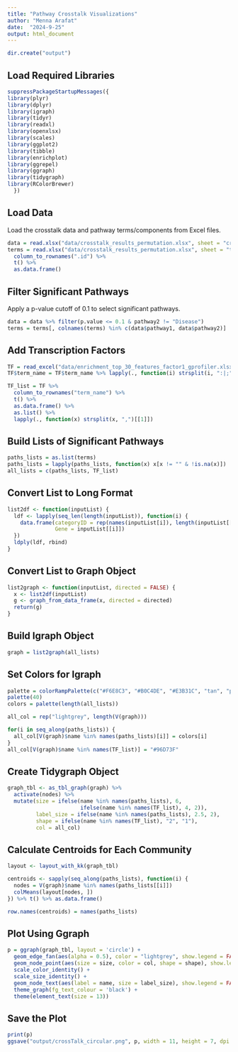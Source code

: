 ```yaml
---
title: "Pathway Crosstalk Visualizations"
author: "Menna Arafat"
date:  "2024-9-25"
output: html_document
---
```



```r
dir.create("output")
```


## Load Required Libraries

```r
suppressPackageStartupMessages({
library(plyr)
library(dplyr)
library(igraph)
library(tidyr)
library(readxl)
library(openxlsx)
library(scales)
library(ggplot2)
library(tibble)
library(enrichplot)
library(ggrepel)
library(ggraph)
library(tidygraph)
library(RColorBrewer)
  })
```

## Load Data
Load the crosstalk data and pathway terms/components from Excel files.

```r
data = read.xlsx("data/crosstalk_results_permutation.xlsx", sheet = "crosstalk")
terms = read.xlsx("data/crosstalk_results_permutation.xlsx", sheet = "terms") %>%
  column_to_rownames(".id") %>%
  t() %>%
  as.data.frame()
```

## Filter Significant Pathways
Apply a p-value cutoff of 0.1 to select significant pathways.

```r
data = data %>% filter(p.value <= 0.1 & pathway2 != "Disease")
terms = terms[, colnames(terms) %in% c(data$pathway1, data$pathway2)]
```

## Add Transcription Factors

```r
TF = read_excel("data/enrichment_top_30_features_factor1_gprofiler.xlsx", sheet= "TF")[c(2,11)]
TF$term_name = TF$term_name %>% lapply(., function(i) strsplit(i, ":|;")[[1]][2])

TF_list = TF %>% 
  column_to_rownames("term_name") %>%
  t() %>%
  as.data.frame() %>%
  as.list() %>%
  lapply(., function(x) strsplit(x, ",")[[1]])
```

## Build Lists of Significant Pathways

```r
paths_lists = as.list(terms)
paths_lists = lapply(paths_lists, function(x) x[x != "" & !is.na(x)])
all_lists = c(paths_lists, TF_list)

```

## Convert List to Long Format

```r
list2df <- function(inputList) {
  ldf <- lapply(seq_len(length(inputList)), function(i) {
    data.frame(categoryID = rep(names(inputList[i]), length(inputList[[i]])),
               Gene = inputList[[i]])
  })
  ldply(ldf, rbind)
}
```

## Convert List to Graph Object

```r
list2graph <- function(inputList, directed = FALSE) {
  x <- list2df(inputList)
  g <- graph_from_data_frame(x, directed = directed)
  return(g)
}
```

## Build Igraph Object

```r
graph = list2graph(all_lists)
```

## Set Colors for Igraph

```r
palette = colorRampPalette(c("#F6E8C3", "#B0C4DE", "#E3B31C", "tan", "purple", "maroon3", "#21908CFF", "darkgrey"))
palette(40)
colors = palette(length(all_lists))

all_col = rep("lightgrey", length(V(graph)))

for(i in seq_along(paths_lists)) {
  all_col[V(graph)$name %in% names(paths_lists)[i]] = colors[i]
}
all_col[V(graph)$name %in% names(TF_list)] = "#96D73F"
```

## Create Tidygraph Object

```r
graph_tbl <- as_tbl_graph(graph) %>%
  activate(nodes) %>%
  mutate(size = ifelse(name %in% names(paths_lists), 6,
                       ifelse(name %in% names(TF_list), 4, 2)),
         label_size = ifelse(name %in% names(paths_lists), 2.5, 2),
         shape = ifelse(name %in% names(TF_list), "2", "1"),
         col = all_col)
```

## Calculate Centroids for Each Community

```r
layout <- layout_with_kk(graph_tbl)

centroids <- sapply(seq_along(paths_lists), function(i) {
  nodes = V(graph)$name %in% names(paths_lists[[i]])
  colMeans(layout[nodes, ])
}) %>% t() %>% as.data.frame()

row.names(centroids) = names(paths_lists)
```

## Plot Using Ggraph

```r
p = ggraph(graph_tbl, layout = 'circle') +  
  geom_edge_fan(aes(alpha = 0.5), color = "lightgrey", show.legend = FALSE) + 
  geom_node_point(aes(size = size, color = col, shape = shape), show.legend = FALSE) + 
  scale_color_identity() + 
  scale_size_identity() +
  geom_node_text(aes(label = name, size = label_size), show.legend = FALSE, repel = TRUE) +
  theme_graph(fg_text_colour = 'black') +
  theme(element_text(size = 13))
```

## Save the Plot

```r
print(p)
ggsave("output/crossTalk_circular.png", p, width = 11, height = 7, dpi = 600)
```

